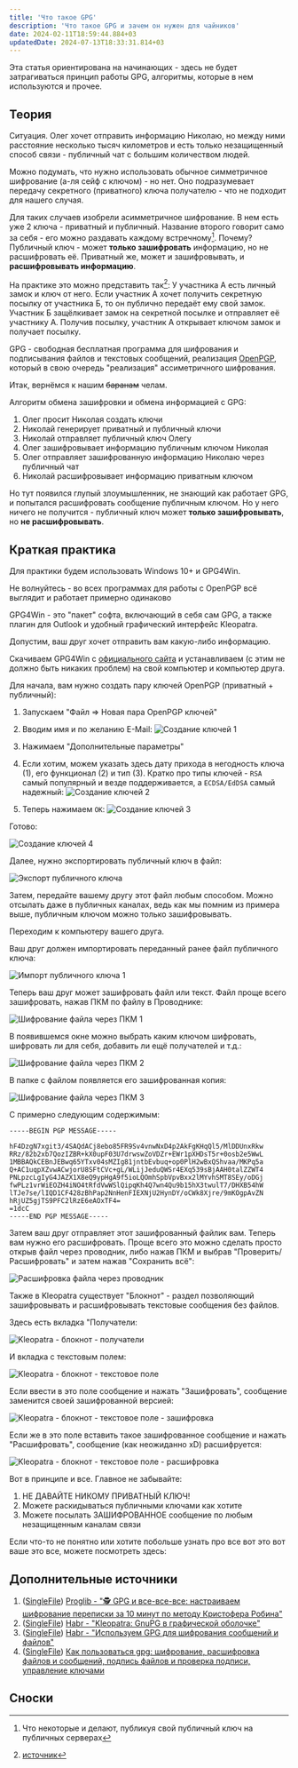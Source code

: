 ```yaml
---
title: 'Что такое GPG'
description: 'Что такое GPG и зачем он нужен для чайников'
date: 2024-02-11T18:59:44.884+03
updatedDate: 2024-07-13T18:33:31.814+03
---
```



<Alert>Эта статья ориентирована на начинающих - здесь не будет затрагиваться принцип работы GPG, алгоритмы, которые в нем используются и прочее.</Alert>

## Теория

Ситуация. Олег хочет отправить информацию Николаю, но между ними расстояние несколько тысяч километров и есть только незащищенный способ связи - публичный чат с большим количеством людей.

Можно подумать, что нужно использовать обычное симметричное шифрование (а-ля сейф с ключом) - но нет. Оно подразумевает передачу секретного (приватного) ключа получателю - что не подходит для нашего случая.

Для таких случаев изобрели асимметричное шифрование. В нем есть уже 2 ключа - приватный и публичный. Название второго говорит само за себя - его можно раздавать каждому встречному[^1]. Почему? Публичный ключ - может **только зашифровать** информацию, но не расшифровать её. Приватный же, может и зашифровывать, и **расшифровывать информацию**.

На практике это можно представить так[^2]:
У участника A есть личный замок и ключ от него. Если участник А хочет получить секретную посылку от участника Б, то он публично передаёт ему свой замок. Участник Б защёлкивает замок на секретной посылке и отправляет её участнику А. Получив посылку, участник А открывает ключом замок и получает посылку.

GPG - свободная бесплатная программа для шифрования и подписывания файлов и текстовых сообщений, реализация [OpenPGP](https://ru.wikipedia.org/wiki/PGP#OpenPGP), который в свою очередь "реализация" ассиметричного шифрования.

Итак, вернёмся к нашим ~~баранам~~ челам.

Алгоритм обмена зашифровки и обмена информацией с GPG:

1. Олег просит Николая создать ключи
2. Николай генерирует приватный и публичный ключи
3. Николай отправляет публичный ключ Олегу
4. Олег зашифровывает информацию публичным ключом Николая
5. Олег отправляет зашифрованную информацию Николаю через публичный чат
6. Николай расшифровывает информацию приватным ключом

Но тут появился глупый злоумышленник, не знающий как работает GPG, и попытался расшифровать сообщение публичным ключом. Но у него ничего не получится - публичный ключ может **только зашифровывать**, но **не расшифровывать**.

## Краткая практика

Для практики будем использовать Windows 10+ и GPG4Win.

<Alert>Не волнуйтесь - во всех программах для работы с OpenPGP всё выглядит и работает примерно одинаково</Alert>

GPG4Win - это "пакет" софта, включающий в себя сам GPG, а также плагин для Outlook и удобный графический интерфейс Kleopatra.

Допустим, ваш друг хочет отправить вам какую-либо информацию.

Скачиваем GPG4Win с [официального сайта](https://www.gpg4win.org/) и устанавливаем (с этим не должно быть никаких проблем) на свой компьютер и компьютер друга.

Для начала, вам нужно создать пару ключей OpenPGP (приватный + публичный):

1. Запускаем "Файл => Новая пара OpenPGP ключей"
2. Вводим имя и по желанию E-Mail:
   ![Создание ключей 1](/uploads/what_is_gpg/gen_keys_1.png)

3. Нажимаем "Дополнительные параметры"
4. Если хотим, можем указать здесь дату прихода в негодность ключа (1), его функционал (2) и тип (3). Кратко про типы ключей - `RSA` самый популярный и везде поддерживается, а `ECDSA/EdDSA` самый надежный:
   ![Создание ключей 2](/uploads/what_is_gpg/gen_keys_2.png)

5. Теперь нажимаем `OK`:
   ![Создание ключей 3](/uploads/what_is_gpg/gen_keys_3.png)

Готово:

![Создание ключей 4](/uploads/what_is_gpg/gen_keys_4.png)

Далее, нужно экспортировать публичный ключ в файл:

![Экспорт публичного ключа](/uploads/what_is_gpg/export_public_key.png)

Затем, передайте вашему другу этот файл любым способом. Можно отсылать даже в публичных каналах, ведь как мы помним из примера выше, публичным ключом можно только зашифровывать.

Переходим к компьютеру вашего друга.

Ваш друг должен импортировать переданный ранее файл публичного ключа:

![Импорт публичного ключа 1](/uploads/what_is_gpg/import_public_key.png)

Теперь ваш друг может зашифровать файл или текст. Файл проще всего зашифровать, нажав ПКМ по файлу в Проводнике:

![Шифрование файла через ПКМ 1](/uploads/what_is_gpg/explorer_encrypting_1.png)

В появившемся окне можно выбрать каким ключом шифровать, шифровать ли для себя, добавить ли ещё получателей и т.д.:

![Шифрование файла через ПКМ 2](/uploads/what_is_gpg/explorer_encrypting_2.png)

В папке с файлом появляется его зашифрованная копия:

![Шифрование файла через ПКМ 3](/uploads/what_is_gpg/explorer_encrypting_3.png)

С примерно следующим содержимым:

```plaintext
-----BEGIN PGP MESSAGE-----

hF4DzgN7xgit3/4SAQdACj8ebo85FR9Sv4vnwNxD4p2AkFgKHqQl5/MlDDUnxRkw
RRz/82b2xb7QozIZBR+kX0upF03U7drwswZoVDZr+EWr1pXHDsT5r+0osb2e5WwL
1MBBAQkCEBnJEBwq65YTxv04sMZIg81jntbEvbuq+op0PlH2wBxQShvaa/MKPq5a
Q+AC1uqpXZvwACwjorU8SFtCVc+gL/WLijJeduQWSr4EXq539sBjAAH0talZZWT4
PNLpzcLgIyG4JAZX1X8eQ9ypHgA9f5ioLQOmhSpbVpvBxx2lMYvhSMT8SEy/oDGj
fwPLz1vrWiEOZH4iNO4tRfdVwWSlQipqKh4Q7wn4Qu9b15hX3twulT7/DHXB54hW
lTJe7se/lIQD1CF428zBhPap2NnHenFIEXNjU2HynDY/oCWk8Xjre/9mKOgpAvZN
hRjUZ5gjTS9PFC2lRzE6eAOxTF4=
=1dcC
-----END PGP MESSAGE-----
```

Затем ваш друг отправляет этот зашифрованный файлик вам. Теперь вам нужно его расшифровать. Проще всего это можно сделать просто открыв файл через проводник, либо нажав ПКМ и выбрав "Проверить/Расшифровать" и затем нажав "Сохранить всё":

![Расшифровка файла через проводник](/uploads/what_is_gpg/explorer_decrypting.png)

Также в Kleopatra существует "Блокнот" - раздел позволяющий зашифровывать и расшифровывать текстовые сообщения без файлов.

Здесь есть вкладка "Получатели:

![Kleopatra - блокнот - получатели](/uploads/what_is_gpg/kleopatra_notepad_1.png)

И вкладка с текстовым полем:

![Kleopatra - блокнот - текстовое поле](/uploads/what_is_gpg/kleopatra_notepad_2.png)

Если ввести в это поле сообщение и нажать "Зашифровать", сообщение заменится своей зашифрованной версией:

![Kleopatra - блокнот - текстовое поле - зашифровка](/uploads/what_is_gpg/kleopatra_notepad_3.png)

Если же в это поле вставить такое зашифрованное сообщение и нажать "Расшифровать", сообщение (как неожиданно xD) расшифруется:

![Kleopatra - блокнот - текстовое поле - расшифровка](/uploads/what_is_gpg/kleopatra_notepad_4.png)

Вот в принципе и все. Главное не забывайте:

1. НЕ ДАВАЙТЕ НИКОМУ ПРИВАТНЫЙ КЛЮЧ!
2. Можете раскидываться публичными ключами как хотите
3. Можете посылать ЗАШИФРОВАННОЕ сообщение по любым незащищенным каналам связи

Если что-то не понятно или хотите побольше узнать про все вот это вот ваше это все, можете посмотреть здесь:

## Дополнительные источники

1. ([SingleFile](/uploads/what_is_gpg/additional_site_1_(13.07.2024_18_02_45).html)) [Proglib - "🕵 GPG и все-все-все: настраиваем шифрование переписки за 10 минут по методу Кристофера Робина"](https://proglib.io/p/gpg-i-vse-vse-vse-nastraivaem-shifrovanie-perepiski-za-10-minut-po-metodu-kristofera-robina-2021-05-26)
2. ([SingleFile](/uploads/what_is_gpg/additional_site_2_(13.07.2024_18_04_30).html)) [Habr - "Kleopatra: GnuPG в графической оболочке"](https://habr.com/ru/articles/551138/)
3. ([SingleFile](/uploads/what_is_gpg/additional_site_3_(13.07.2024_18_06_30).html)) [Habr - "Используем GPG для шифрования сообщений и файлов"](https://habr.com/ru/articles/358182/)
4. ([SingleFile](/uploads/what_is_gpg/additional_site_4_(13.07.2024_18_07_30).html)) [Как пользоваться gpg: шифрование, расшифровка файлов и сообщений, подпись файлов и проверка подписи, управление ключами](https://hackware.ru/?p=8215)

## Сноски

[^1]: Что некоторые и делают, публикуя свой публичный ключ на публичных серверах
[^2]: [источник](https://ru.wikipedia.org/wiki/Криптосистема_с_открытым_ключом)

